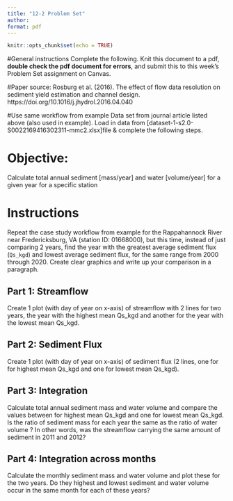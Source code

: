```yaml
---
title: "12-2 Problem Set"
author: 
format: pdf
---
```



```r
knitr::opts_chunk$set(echo = TRUE)
```

#General instructions
Complete the following. Knit this document to a pdf, **double check the pdf document for errors**, and submit this to this week's Problem Set assignment on Canvas. 

#Paper source:
Rosburg et al. (2016). The effect of flow data resolution on sediment yield estimation and channel design. https://doi.org/10.1016/j.jhydrol.2016.04.040

#Use same workflow from example 
Data set from journal article listed above (also used in example).
Load in data from [dataset-1-s2.0-S0022169416302311-mmc2.xlsx]file & complete the following steps.

# Objective: 
Calculate total annual sediment [mass/year] and water [volume/year] for a given year for a specific station

# Instructions
Repeat the case study workflow from example for the Rappahannock River near Fredericksburg, VA (station ID: 01668000), but this time, instead of just comparing 2 years, find the year with the greatest average sediment flux (`Qs_kgd`) and lowest average sediment flux, for the same range from 2000 through 2020. Create clear graphics and write up your comparison in a paragraph. 

## Part 1: Streamflow
Create 1 plot (with day of year on x-axis) of streamflow with 2 lines for two years, the year with the highest mean Qs_kgd and another for the year with the  lowest mean Qs_kgd. 

## Part 2: Sediment Flux
Create 1 plot (with day of year on x-axis) of sediment flux (2 lines, one for for highest mean Qs_kgd and one for lowest mean Qs_kgd).

## Part 3: Integration
Calculate total annual sediment mass and water volume and compare the values between for highest mean Qs_kgd and one for lowest mean Qs_kgd. Is the ratio of sediment mass for each year the same as the ratio of water volume ? In other words, was the streamflow carrying the same amount of sediment in 2011 and 2012? 

## Part 4: Integration across months
Calculate the monthly sediment mass and water volume and plot these for the two years. Do they highest and lowest sediment and water volume occur in the same month for each of these years?
